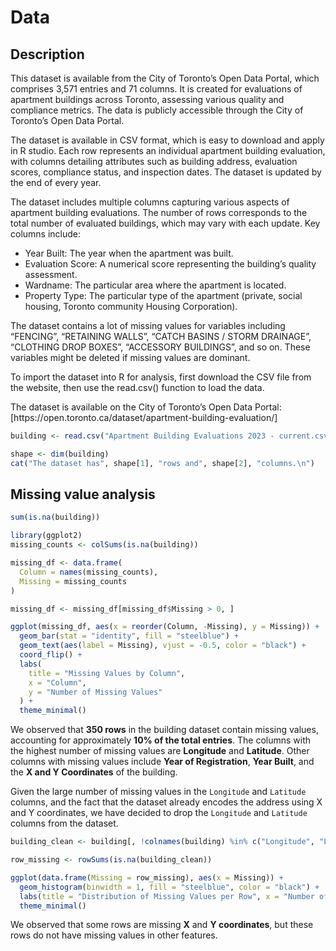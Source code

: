 # Data

## Description

This dataset is available from the City of Toronto's Open Data Portal, which comprises 3,571 entries and 71 columns. It is created for evaluations of apartment buildings across Toronto, assessing various quality and compliance metrics. The data is publicly accessible through the City of Toronto's Open Data Portal.

The dataset is available in CSV format, which is easy to download and apply in R studio. Each row represents an individual apartment building evaluation, with columns detailing attributes such as building address, evaluation scores, compliance status, and inspection dates. The dataset is updated by the end of every year.

The dataset includes multiple columns capturing various aspects of apartment building evaluations. The number of rows corresponds to the total number of evaluated buildings, which may vary with each update. Key columns include:

-   Year Built: The year when the apartment was built.
-   Evaluation Score: A numerical score representing the building's quality assessment.
-   Wardname: The particular area where the apartment is located.
-   Property Type: The particular type of the apartment (private, social housing, Toronto community Housing Corporation).

The dataset contains a lot of missing values for variables including "FENCING", "RETAINING WALLS", "CATCH BASINS / STORM DRAINAGE", "CLOTHING DROP BOXES", "ACCESSORY BUILDINGS", and so on. These variables might be deleted if missing values are dominant.

To import the dataset into R for analysis, first download the CSV file from the website, then use the read.csv() function to load the data.

The dataset is available on the City of Toronto's Open Data Portal: \[https://open.toronto.ca/dataset/apartment-building-evaluation/\]

```r
building <- read.csv("Apartment Building Evaluations 2023 - current.csv")
```

```r
shape <- dim(building)
cat("The dataset has", shape[1], "rows and", shape[2], "columns.\n")
```

## Missing value analysis

```r
sum(is.na(building))
```

```r
library(ggplot2)
missing_counts <- colSums(is.na(building))

missing_df <- data.frame(
  Column = names(missing_counts),
  Missing = missing_counts
)

missing_df <- missing_df[missing_df$Missing > 0, ]

ggplot(missing_df, aes(x = reorder(Column, -Missing), y = Missing)) +
  geom_bar(stat = "identity", fill = "steelblue") +
  geom_text(aes(label = Missing), vjust = -0.5, color = "black") +
  coord_flip() +
  labs(
    title = "Missing Values by Column",
    x = "Column",
    y = "Number of Missing Values"
  ) +
  theme_minimal()
```

We observed that **350 rows** in the building dataset contain missing values, accounting for approximately **10% of the total entries**. The columns with the highest number of missing values are **Longitude** and **Latitude**. Other columns with missing values include **Year of Registration**, **Year Built**, and the **X and Y Coordinates** of the building.

Given the large number of missing values in the `Longitude` and `Latitude` columns, and the fact that the dataset already encodes the address using X and Y coordinates, we have decided to drop the `Longitude` and `Latitude` columns from the dataset.

```r
building_clean <- building[, !colnames(building) %in% c("Longitude", "Latitude")]
```

```r
row_missing <- rowSums(is.na(building_clean))

ggplot(data.frame(Missing = row_missing), aes(x = Missing)) +
  geom_histogram(binwidth = 1, fill = "steelblue", color = "black") +
  labs(title = "Distribution of Missing Values per Row", x = "Number of Missing Values", y = "Count") +
  theme_minimal()
```

We observed that some rows are missing **X** and **Y coordinates**, but these rows do not have missing values in other features.
